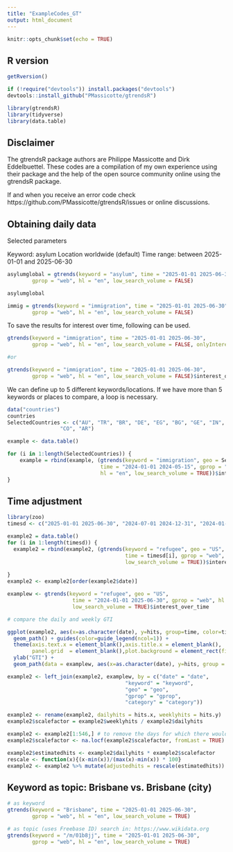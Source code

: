 ---
title: "ExampleCodes_GT"
output: html_document
---

```{r setup, include=FALSE}
knitr::opts_chunk$set(echo = TRUE)
```

## R version

```{r}
getRversion()
```


```{r}
if (!require("devtools")) install.packages("devtools")
devtools::install_github("PMassicotte/gtrendsR")

```
```{r}
library(gtrendsR)
library(tidyverse)
library(data.table)
```

## Disclaimer

The gtrendsR package authors are Philippe Massicotte and Dirk Eddelbuettel. These codes are a compilation of my own experience using their package and the help of the open source community online using the gtrendsR package. 

If and when you receive an error code check https://github.com/PMassicotte/gtrendsR/issues or online discussions.


## Obtaining daily data

Selected parameters

Keyword: asylum
Location worldwide (default)
Time range: between 2025-01-01 and 2025-06-30 

```{r}
asylumglobal = gtrends(keyword = "asylum", time = "2025-01-01 2025-06-30",
        gprop = "web", hl = "en", low_search_volume = FALSE)

asylumglobal
```

```{r}
immig = gtrends(keyword = "immigration", time = "2025-01-01 2025-06-30",
        gprop = "web", hl = "en", low_search_volume = FALSE)
```

To save the results for interest over time, following can be used. 

```{r}
gtrends(keyword = "immigration", time = "2025-01-01 2025-06-30",
        gprop = "web", hl = "en", low_search_volume = FALSE, onlyInterest = TRUE)

#or

gtrends(keyword = "immigration", time = "2025-01-01 2025-06-30",
        gprop = "web", hl = "en", low_search_volume = FALSE)$interest_over_time
```

We can define up to 5 different keywords/locations. If we have more than 5 keywords or places to compare, a loop is necessary.

```{r}
data("countries")
countries
SelectedCountries <- c("AU", "TR", "BR", "DE", "EG", "BG", "GE", "IN", "ID", "MX",
                 "CO", "AR")

example <- data.table()

for (i in 1:length(SelectedCountries)) {
    example = rbind(example, (gtrends(keyword = "immigration", geo = SelectedCountries[i],
                              time = "2024-01-01 2024-05-15", gprop = "web",
                              hl = "en", low_search_volume = TRUE))$interest_over_time)
}

```


## Time adjustment

```{r}
library(zoo)
timesd <- c("2025-01-01 2025-06-30", "2024-07-01 2024-12-31", "2024-01-01 2024-06-30") 

example2 = data.table()
for (i in 1:length(timesd)) {
  example2 = rbind(example2, (gtrends(keyword = "refugee", geo = "US",
                                      time = timesd[i], gprop = "web", hl = "en",
                                      low_search_volume = TRUE))$interest_over_time)
  
}
example2 <- example2[order(example2$date)]

examplew <- gtrends(keyword = "refugee", geo = "US",
                     time = "2024-01-01 2025-06-30", gprop = "web", hl = "en",
                     low_search_volume = TRUE)$interest_over_time

# compare the daily and weekly GTI

ggplot(example2, aes(x=as.character(date), y=hits, group=time, color=time)) +
  geom_path() + guides(color=guide_legend(ncol=1)) +
  theme(axis.text.x = element_blank(),axis.title.x = element_blank(),
        panel.grid  = element_blank(),plot.background = element_rect(fill = "gray")) +
  ylab("GTI") + 
  geom_path(data = examplew, aes(x=as.character(date), y=hits, group = time), color = "black")

example2 <- left_join(example2, examplew, by = c("date" = "date",
                                      "keyword" = "keyword",
                                      "geo" = "geo",
                                      "gprop" = "gprop",
                                      "category" = "category")) 

example2 <- rename(example2, dailyhits = hits.x, weeklyhits = hits.y)
example2$scalefactor = example2$weeklyhits / example2$dailyhits

example2 <- example2[1:546,] # to remove the days for which there would be no adjustment factor
example2$scalefactor <- na.locf(example2$scalefactor, fromLast = TRUE)

example2$estimatedhits <- example2$dailyhits * example2$scalefactor
rescale <- function(x){(x-min(x))/(max(x)-min(x)) * 100}
example2 <- example2 %>% mutate(adjustedhits = rescale(estimatedhits))


```

## Keyword as topic: Brisbane vs. Brisbane (city)

```{r}

# as keyword
gtrends(keyword = "Brisbane", time = "2025-01-01 2025-06-30",
        gprop = "web", hl = "en", low_search_volume = TRUE)

# as topic (uses Freebase ID) search in: https://www.wikidata.org
gtrends(keyword = "/m/01b8jj", time = "2025-01-01 2025-06-30",
        gprop = "web", hl = "en", low_search_volume = TRUE)


```



